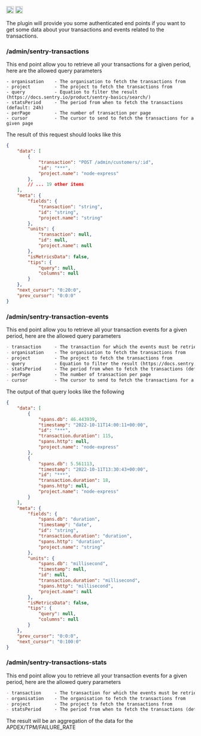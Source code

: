 
<div style={{display: "flex", marginTop: "1rem"}}>
    <a style={{display: "inline"}} href="https://www.npmjs.com/package/medusa-plugin-sentry"><img alt="NPM Version" src="https://img.shields.io/npm/v/medusa-plugin-sentry.svg" height="20"/></a>
    <a style={{display: "inline", marginLeft: "0.5rem"}} href="https://github.com/adrien2p/medusa-plugins/tree/main/packages/medusa-plugin-sentry"><img alt="NPM Version" src="https://img.shields.io/badge/github-%23121011.svg?style=Flat-square&logo=github&logoColor=white" height="20"/></a>
</div>

The plugin will provide you some authenticated end points if you want to get some data about your transactions and events related to the transactions.

### /admin/sentry-transactions

This end point allow you to retrieve all your transactions for a given period, here are the allowed query parameters

```text
- organisation    - The organisation to fetch the transactions from
- project         - The project to fetch the transactions from
- query           - Equation to filter the result (https://docs.sentry.io/product/sentry-basics/search/)
- statsPeriod     - The period from when to fetch the transactions (default: 24h)
- perPage         - The number of transaction per page
- cursor          - The cursor to send to fetch the transactions for a given page
```

The result of this request should looks like this

```json
{
    "data": [
        {
            "transaction": "POST /admin/customers/:id",
            "id": "***",
            "project.name": "node-express"
        },
        // ... 19 other items
    ],
    "meta": {
        "fields": {
            "transaction": "string",
            "id": "string",
            "project.name": "string"
        },
        "units": {
            "transaction": null,
            "id": null,
            "project.name": null
        },
        "isMetricsData": false,
        "tips": {
            "query": null,
            "columns": null
        }
    },
    "next_cursor": "0:20:0",
    "prev_cursor": "0:0:0"
}
```

### /admin/sentry-transaction-events

This end point allow you to retrieve all your transaction events for a given period, here are the allowed query parameters

```markdown
- transaction     - The transaction for which the events must be retrieved (e.g "GET /admin/users")
- organisation    - The organisation to fetch the transactions from
- project         - The project to fetch the transactions from
- query           - Equation to filter the result (https://docs.sentry.io/product/sentry-basics/search/)
- statsPeriod     - The period from when to fetch the transactions (default: 24h)
- perPage         - The number of transaction per page
- cursor          - The cursor to send to fetch the transactions for a given page
```

The output of that query looks like the following

```json
{
    "data": [
        {
            "spans.db": 46.443939,
            "timestamp": "2022-10-11T14:00:11+00:00",
            "id": "***",
            "transaction.duration": 115,
            "spans.http": null,
            "project.name": "node-express"
        },
        {
            "spans.db": 5.561113,
            "timestamp": "2022-10-11T13:30:43+00:00",
            "id": "***",
            "transaction.duration": 18,
            "spans.http": null,
            "project.name": "node-express"
        }
    ],
    "meta": {
        "fields": {
            "spans.db": "duration",
            "timestamp": "date",
            "id": "string",
            "transaction.duration": "duration",
            "spans.http": "duration",
            "project.name": "string"
        },
        "units": {
            "spans.db": "millisecond",
            "timestamp": null,
            "id": null,
            "transaction.duration": "millisecond",
            "spans.http": "millisecond",
            "project.name": null
        },
        "isMetricsData": false,
        "tips": {
            "query": null,
            "columns": null
        }
    },
    "prev_cursor": "0:0:0",
    "next_cursor": "0:100:0"
}
```

### /admin/sentry-transactions-stats

This end point allow you to retrieve all your transaction events for a given period, here are the allowed query parameters

```markdown
- transaction     - The transaction for which the events must be retrieved (e.g "GET /admin/users")
- organisation    - The organisation to fetch the transactions from
- project         - The project to fetch the transactions from
- statsPeriod     - The period from when to fetch the transactions (default: 24h)
```

The result will be an aggregation of the data for the APDEX/TPM/FAILURE_RATE